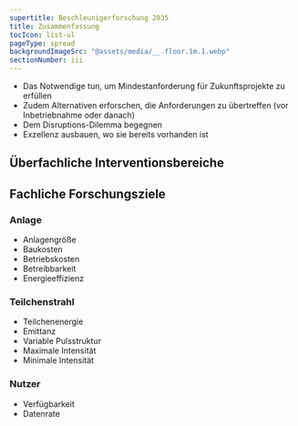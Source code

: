 ```yaml
---
supertitle: Beschleunigerforschung 2035
title: Zusammenfassung
tocIcon: list-ul
pageType: spread
backgroundImageSrc: "@assets/media/__.floor.1m.1.webp"
sectionNumber: iii
---
```


<div class="spread--left spread-area--intro">

</div>

<div class="spread--left spread-area--c-3">

- Das Notwendige tun, um Mindestanforderung für Zukunftsprojekte zu erfüllen
- Zudem Alternativen erforschen, die Anforderungen zu übertreffen (vor Inbetriebnahme oder danach)
- Dem Disruptions-Dilemma begegnen
- Exzellenz ausbauen, wo sie bereits vorhanden ist

</div>

<div class="spread--right spread-area--c-1-2">

## Überfachliche Interventionsbereiche

<strategy-summary
  path="/de/main-matter/interventionsbereiche/zusammenarbeit/"
  number="1"
/>

<strategy-summary
  path="/de/main-matter/interventionsbereiche/fachlichkeit/"
  number="2"
/>

<strategy-summary
  path="/de/main-matter/interventionsbereiche/ausbildung/"
  number="3"
/>

<strategy-summary
  path="/de/main-matter/interventionsbereiche/industrie/"
  number="4"
/>

<strategy-summary
  path="/de/main-matter/interventionsbereiche/partizipation/"
  number="5"
/>

</div>

<div class="spread--right spread-area--c-3">

## Fachliche Forschungsziele

### Anlage

- Anlagengröße
- Baukosten
- Betriebskosten
- Betreibbarkeit
- Energieeffizienz

### Teilchenstrahl

- Teilchenenergie
- Emittanz
- Variable Pulsstruktur
- Maximale Intensität
- Minimale Intensität

### Nutzer

- Verfügbarkeit
- Datenrate

</div>
